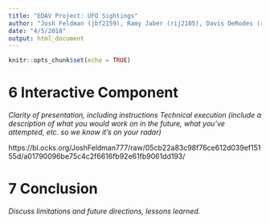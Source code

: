 ```yaml
---
title: "EDAV Project: UFO Sightings"
author: "Josh Feldman (jbf2159), Ramy Jaber (rij2105), Davis DeRodes (rd2804), Zach Bogart (zb2223)"
date: "4/5/2018"
output: html_document
---
```


```r
knitr::opts_chunk$set(echo = TRUE)
```

# 6 Interactive Component
*Clarity of presentation, including instructions*
*Technical execution (include a description of what you would work on in the future, what you've attempted, etc. so we know it's on your radar)*

https://bl.ocks.org/JoshFeldman777/raw/05cb22a83c98f76ce612d039ef15155d/a01790096be75c4c2f6616fb92e61fb9061dd193/


# 7 Conclusion
*Discuss limitations and future directions, lessons learned.*

